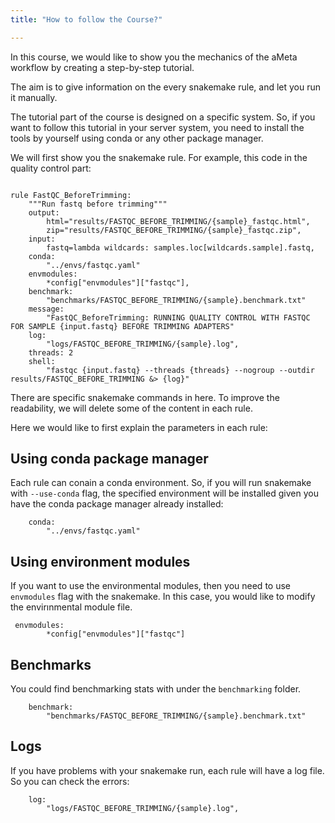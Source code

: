 ```yaml
---
title: "How to follow the Course?"

---
```


In this course, we would like to show you the mechanics of the aMeta workflow by creating a step-by-step tutorial.

The aim is to give information on the every snakemake rule, and let you run it manually.

The tutorial part of the course is designed on a specific system. So, if you want to follow this tutorial in your server system, you need to install the tools by yourself using conda or any other package manager.

We will first show you the snakemake rule. For example, this code in the quality control part:

```

rule FastQC_BeforeTrimming:
    """Run fastq before trimming"""
    output:
        html="results/FASTQC_BEFORE_TRIMMING/{sample}_fastqc.html",
        zip="results/FASTQC_BEFORE_TRIMMING/{sample}_fastqc.zip",
    input:
        fastq=lambda wildcards: samples.loc[wildcards.sample].fastq,
    conda:
        "../envs/fastqc.yaml"
    envmodules:
        *config["envmodules"]["fastqc"],
    benchmark:
        "benchmarks/FASTQC_BEFORE_TRIMMING/{sample}.benchmark.txt"
    message:
        "FastQC_BeforeTrimming: RUNNING QUALITY CONTROL WITH FASTQC FOR SAMPLE {input.fastq} BEFORE TRIMMING ADAPTERS"
    log:
        "logs/FASTQC_BEFORE_TRIMMING/{sample}.log",
    threads: 2
    shell:
        "fastqc {input.fastq} --threads {threads} --nogroup --outdir results/FASTQC_BEFORE_TRIMMING &> {log}"
```

There are specific snakemake commands in here. To improve the readability, we will delete some of the content in each rule.

Here we would like to first explain the parameters in each rule:

## Using conda package manager

Each rule can conain a conda environment. So, if you will run snakemake with `--use-conda` flag, the specified environment will be installed given you have the conda package manager already installed:

```
    conda:
        "../envs/fastqc.yaml"
```

## Using environment modules

If you want to use the environmental modules, then you need to use `envmodules` flag with the snakemake. In this case, you would like to modify the envirınmental module file.

```
 envmodules:
        *config["envmodules"]["fastqc"]

```

## Benchmarks

You could find benchmarking stats with under the `benchmarking` folder.

```
    benchmark:
        "benchmarks/FASTQC_BEFORE_TRIMMING/{sample}.benchmark.txt"

```

## Logs

If you have problems with your snakemake run, each rule will have a log file. So you can check the errors:

```
    log:
        "logs/FASTQC_BEFORE_TRIMMING/{sample}.log",
```

